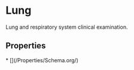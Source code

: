   
# Lung

Lung and respiratory system clinical examination.

## Properties

<Grid>
* [](/Properties/Schema.org/)
</Grid>

